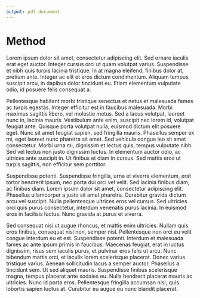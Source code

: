 ```yaml
---
output: pdf_document
---
```


# Method

Lorem ipsum dolor sit amet, consectetur adipiscing elit. Sed ornare iaculis erat eget auctor. Integer cursus orci ut quam volutpat varius. Suspendisse et nibh quis turpis lacinia tristique. In at magna eleifend, finibus dolor at, pretium ante. Integer ac elit et eros dictum condimentum. Aliquam tempus suscipit arcu, in dapibus dolor tincidunt eu. Etiam elementum vulputate odio, id posuere felis consequat a.

Pellentesque habitant morbi tristique senectus et netus et malesuada fames ac turpis egestas. Integer efficitur est in faucibus malesuada. Morbi maximus sagittis libero, vel molestie metus. Sed a lacus volutpat, laoreet nunc in, lacinia mauris. Vestibulum ante enim, suscipit nec lorem id, volutpat feugiat ante. Quisque porta volutpat nulla, euismod dictum elit posuere eget. Nunc sit amet feugiat sapien, sed fringilla mauris. Phasellus semper ex mi, eget laoreet nunc pharetra sit amet. Sed vehicula congue leo sit amet consectetur. Morbi urna mi, dignissim et lectus quis, tempus vulputate nibh. Sed vel lectus non justo dignissim luctus. In elementum auctor odio, ac ultrices ante suscipit in. Ut finibus et diam in cursus. Sed mattis eros ut turpis sagittis, non efficitur sem porttitor.

Suspendisse potenti. Suspendisse fringilla, urna et viverra elementum, erat tortor hendrerit ipsum, nec porta dui orci vel velit. Sed lacinia finibus diam, ac finibus diam. Lorem ipsum dolor sit amet, consectetur adipiscing elit. Phasellus ullamcorper a justo sit amet pharetra. Curabitur gravida dictum arcu vel suscipit. Nulla pellentesque ultrices eros vel cursus. Sed ultricies orci quis purus consectetur, interdum venenatis purus lacinia. In euismod eros in facilisis luctus. Nunc gravida at purus et viverra.

Sed consequat nisi ut augue rhoncus, et mattis enim ultricies. Nullam quis eros finibus, consequat nisl non, semper nisl. Pellentesque non orci eu velit congue interdum eu et est. Suspendisse potenti. Interdum et malesuada fames ac ante ipsum primis in faucibus. Maecenas feugiat, erat in luctus dignissim, risus sem iaculis purus, et pulvinar eros felis ut arcu. Nunc bibendum mattis orci, et iaculis lorem scelerisque placerat. Donec varius tristique varius. Aenean sollicitudin lacus a semper auctor. Phasellus a tincidunt sem. Ut sed aliquet mauris. Suspendisse finibus scelerisque magna, tempus placerat ante sodales eu. Nulla hendrerit placerat mauris ac ultricies. Nunc id porta eros. Pellentesque fringilla accumsan nisi, quis lobortis sapien luctus at. Curabitur eu augue eu nunc blandit placerat.